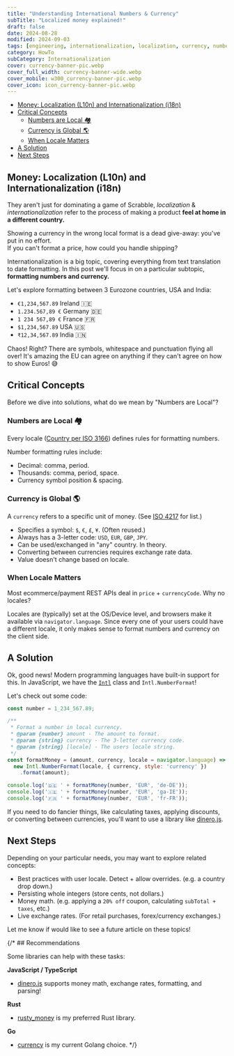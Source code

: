 ```yaml
---
title: "Understanding International Numbers & Currency"
subTitle: "Localized money explained!"
draft: false
date: 2024-08-28
modified: 2024-09-03
tags: [engineering, internationalization, localization, currency, numbers]
category: HowTo
subCategory: Internationalization
cover: currency-banner-pic.webp
cover_full_width: currency-banner-wide.webp
cover_mobile: w300_currency-banner-pic.webp
cover_icon: icon_currency-banner-pic.webp
---
```


- [Money: Localization (L10n) and Internationalization (i18n)](#money-localization-l10n-and-internationalization-i18n)
- [Critical Concepts](#critical-concepts)
  - [Numbers are Local 🏘️](#numbers-are-local-️)
  - [Currency is Global 🌎](#currency-is-global-️)
  - [When Locale Matters](#when-locale-matters)
- [A Solution](#a-solution)
- [Next Steps](#next-steps)

## Money: Localization (L10n) and Internationalization (i18n)

They aren't just for dominating a game of Scrabble, _localization_ & _internationalization_ refer to the process of making a product **feel at home in a different country.**

<p class="breakout quote">Showing a currency in the wrong local format is a dead give-away: you've put in no effort.<br/>If you can't format a price, how could you handle shipping?</p>

Internationalization is a big topic, covering everything from text translation to date formatting. In this post we'll focus in on a particular subtopic, **formatting numbers and currency.**

Let's explore formatting between 3 Eurozone countries, USA and India:

- `€1,234,567.89` Ireland 🇮🇪
- `1.234.567,89 €` Germany 🇩🇪
- `1 234 567,89 €` France 🇫🇷
- `$1,234,567.89` USA 🇺🇸
- `₹12,34,567.89` India 🇮🇳

Chaos! Right? There are symbols, whitespace and punctuation flying all over! It's amazing the EU can agree on anything if they can't agree on how to show Euros! 😅

## Critical Concepts

Before we dive into solutions, what do we mean by "Numbers are Local"?

### Numbers are Local 🏘️

Every locale ([Country per ISO 3166](https://en.wikipedia.org/wiki/List_of_ISO_3166_country_codes)) defines rules for formatting numbers.

Number formatting rules include:

- Decimal: comma, period.
- Thousands: comma, period, space.
- Currency symbol position & spacing.

### Currency is Global 🌎

A `currency` refers to a specific unit of money. (See [ISO 4217](https://en.wikipedia.org/wiki/ISO_4217#Active_codes_(list_one)) for list.)

- Specifies a symbol: `$`, `€`, `£`, `¥`. (Often reused.)
- Always has a 3-letter code: `USD`, `EUR`, `GBP`, `JPY`.
- Can be used/exchanged in "any" country. In theory.
- Converting between currencies requires exchange rate data.
- Value doesn't change based on locale.

### When Locale Matters

Most ecommerce/payment REST APIs deal in `price` + `currencyCode`. Why no locales?

Locales are (typically) set at the OS/Device level, and browsers make it available via `navigator.language`. Since every one of your users could have a different locale, it only makes sense to format numbers and currency on the client side.

## A Solution

Ok, good news! Modern programming languages have built-in support for this. In JavaScript, we have the [`Intl`](https://developer.mozilla.org/en-US/docs/Web/JavaScript/Reference/Global_Objects/Intl) class and `Intl.NumberFormat`!

Let's check out some code:

```javascript
const number = 1_234_567.89;

/**
 * Format a number in local currency.
 * @param {number} amount - The amount to format.
 * @param {string} currency - The 3-letter currency code.
 * @param {string} [locale] - The users locale string.
 */
const formatMoney = (amount, currency, locale = navigator.language) =>
  new Intl.NumberFormat(locale, { currency, style: 'currency' })
    .format(amount);

console.log('🇩🇪 ' + formatMoney(number, 'EUR', 'de-DE'));
console.log('🇮🇪 ' + formatMoney(number, 'EUR', 'ga-IE'));
console.log('🇫🇷 ' + formatMoney(number, 'EUR', 'fr-FR'));
```

If you need to do fancier things, like calculating taxes, applying discounts, or converting between currencies, you'll want to use a library like [dinero.js](https://v2.dinerojs.com/).

## Next Steps

Depending on your particular needs, you may want to explore related concepts:

- Best practices with user locale. Detect + allow overrides. (e.g. a country drop down.)
- Persisting whole integers (store cents, not dollars.)
- Money math. (e.g. applying a `20% off` coupon, calculating `subTotal + taxes`, etc.)
- Live exchange rates. (For retail purchases, forex/currency exchanges.)

<p class="breakout quote">Let me know if would like to see a future article on these topics!</p>

{/* ## Recommendations

Some libraries can help with these tasks: 

**JavaScript / TypeScript**

- [dinero.js](https://v2.dinerojs.com/) supports money math, exchange rates, formatting, and parsing!

**Rust**

- [rusty_money](https://crates.io/crates/rusty_money) is my preferred Rust library.

**Go**

- [currency](https://github.com/bojanz/currency) is my current Golang choice.
 */}
